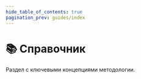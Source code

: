 ```yaml
---
hide_table_of_contents: true
pagination_prev: guides/index
---
```



# 📚 Справочник

<p class="summary">
Раздел с ключевыми концепциями методологии.
</p>

<NavCard
    title="Слои" 
    description="Определение слоя и пояснение смысла всех слоев"
    to="/docs/reference/layers"
    Icon={GroupOutlined}
/>
<NavCard
    title="Слайсы и сегменты" 
    description="Определения слайса и сегмента, примеры содержимого сегментов на разных слоях"
    to="/docs/reference/layers"
    Icon={AppstoreOutlined}
/>
<NavCard
    title="Изоляция" 
    description="Практики масштабируемого и эффективного взаимодействия модулей"
    to="/docs/reference/isolation"
    Icon={NodeIndexOutlined}
/>
<NavCard
    title="Public API" 
    description="Практики по проектированию устойчивых и удобных для интеграции модулей"
    to="/docs/reference/public-api"
    Icon={ApiOutlined}
/>
